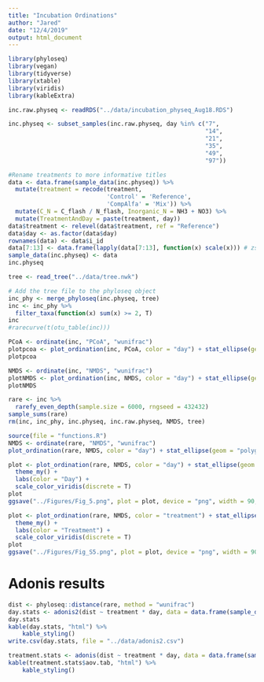 ```yaml
---
title: "Incubation Ordinations"
author: "Jared"
date: "12/4/2019"
output: html_document
---
```

```r
library(phyloseq)
library(vegan)
library(tidyverse)
library(xtable)
library(viridis)
library(kableExtra)
```

```r
inc.raw.physeq <- readRDS("../data/incubation_physeq_Aug18.RDS")

inc.physeq <- subset_samples(inc.raw.physeq, day %in% c("7",
                                                        "14",
                                                        "21",
                                                        "35",
                                                        "49",
                                                        "97"))

#Rename treatments to more informative titles
data <- data.frame(sample_data(inc.physeq)) %>%
  mutate(treatment = recode(treatment,
                            'Control' = 'Reference',
                            'CompAlfa' = 'Mix')) %>%
  mutate(C_N = C_flash / N_flash, Inorganic_N = NH3 + NO3) %>%
  mutate(TreatmentAndDay = paste(treatment, day))
data$treatment <- relevel(data$treatment, ref = "Reference") 
data$day <- as.factor(data$day)
rownames(data) <- data$i_id
data[7:13] <- data.frame(lapply(data[7:13], function(x) scale(x))) # zscore for dbRDA
sample_data(inc.physeq) <- data
inc.physeq
```
```r
tree <- read_tree("../data/tree.nwk")

# Add the tree file to the phyloseq object
inc_phy <- merge_phyloseq(inc.physeq, tree)
inc <- inc_phy %>%
  filter_taxa(function(x) sum(x) >= 2, T)
inc
#rarecurve(t(otu_table(inc)))
```

```r
PCoA <- ordinate(inc, "PCoA", "wunifrac")
plotpcoa <- plot_ordination(inc, PCoA, color = "day") + stat_ellipse(geom = "polygon", type = "norm", alpha = 0.2, aes(fill = day))
plotpcoa
```
```r
NMDS <- ordinate(inc, "NMDS", "wunifrac")
plotNMDS <- plot_ordination(inc, NMDS, color = "day") + stat_ellipse(geom = "polygon", type = "norm", alpha = 0.2, aes(fill = day))
plotNMDS
```
```r
rare <- inc %>%
  rarefy_even_depth(sample.size = 6000, rngseed = 432432)
sample_sums(rare)
rm(inc, inc_phy, inc.physeq, inc.raw.physeq, NMDS, tree)
```
```r
source(file = "functions.R")
NMDS <- ordinate(rare, "NMDS", "wunifrac")
plot_ordination(rare, NMDS, color = "day") + stat_ellipse(geom = "polygon", type = "norm", alpha = 0.2, aes(fill = day))

plot <- plot_ordination(rare, NMDS, color = "day") + stat_ellipse(geom = "polygon", type = "norm", alpha = 0.2, aes(color = day)) +
  theme_my() +
  labs(color = "Day") +
  scale_color_viridis(discrete = T) 
plot
ggsave("../Figures/Fig_5.png", plot = plot, device = "png", width = 90, height = 90, units = "mm", dpi = 500)

plot <- plot_ordination(rare, NMDS, color = "treatment") + stat_ellipse(geom = "polygon", type = "norm", alpha = 0.2, aes(color = treatment)) +
  theme_my() +
  labs(color = "Treatment") +
  scale_color_viridis(discrete = T) 
plot
ggsave("../Figures/Fig_S5.png", plot = plot, device = "png", width = 90, height = 90, units = "mm", dpi = 500)
```
# Adonis results
```r
dist <- phyloseq::distance(rare, method = "wunifrac")
day.stats <- adonis2(dist ~ treatment * day, data = data.frame(sample_data(rare)))
day.stats
kable(day.stats, "html") %>%
    kable_styling()
write.csv(day.stats, file = "../data/adonis2.csv")
```
```r
treatment.stats <- adonis(dist ~ treatment * day, data = data.frame(sample_data(rare)))
kable(treatment.stats$aov.tab, "html") %>%
    kable_styling()
```
